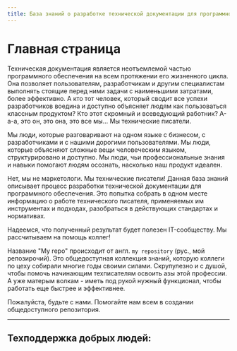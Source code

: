 ```yaml
---
title: База знаний о разработке технической документации для программного обеспечения
---
```


# Главная страница
 

Техническая документация является неотъемлемой частью программного обеспечения на всем протяжении его жизненного цикла. Она позволяет пользователям, разработчикам и другим специалистам выполнять стоящие перед ними задачи с наименьшими затратами, более эффективно. 
А кто тот человек, который сводит все успехи разработчиков воедина и доступно объясняет людям как пользоваться классным продуктом? Кто этот скромный и всеведующий работник? А-а-а, это он, это она, это все мы... Мы технические писатели. 

Мы люди, которые разговаривают на одном языке с бизнесом, с разработчиками и с нашими дорогими пользователями. 
Мы люди, которые объясняют сложные вещи человеческим языком, структурировано и доступно.
Мы люди, чьи профессиональные знания и навыки помогают людям осознать, насколько наш продукт идеален.

Нет, мы не маркетологи. Мы технические писатели! Данная база знаний описывает процесс разработки технической документации для программного обеспечения. Это попытка собрать в одном месте информацию о работе технического писателя, применяемых им инструментах и подходах, разобраться в действующих стандартах и нормативах.

Надеемся, что полученный результат будет полезен IT-сообществу. Мы рассчитываем на помощь коллег!

Название "My repo" происходит от англ. `my repository` (рус., мой репозирочий). Это общедоступная коллекция знаний, которую коллеги по цеху собирали многие годы своими силами. Скрупулезно и с душой, чтобы помочь начинающим техписателям освоить азы этой профессии. А уже матерым волкам - иметь под рукой нужный функционал, чтобы работать еще быстрее и эффективнее.

Пожалуйста, будьте с нами. Помогайте нам всем в создании общедоступного репозитория.

---
Техподдержка добрых людей:
----